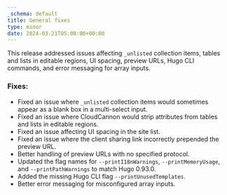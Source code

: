```yaml
---
_schema: default
title: General fixes
type: minor
date: 2024-03-21T05:00:00+00:00
---
```

This release addressed issues affecting `_unlisted` collection items, tables and lists in editable regions, UI spacing, preview URLs, Hugo CLI commands, and error messaging for array inputs.

### Fixes:

* Fixed an issue where `_unlisted` collection items would sometimes appear as a blank box in a multi-select input.
* Fixed an issue where CloudCannon would strip attributes from tables and lists in editable regions.
* Fixed an issue affecting UI spacing in the site list.
* Fixed an issue where the client sharing link incorrectly prepended the preview URL.
* Better handling of preview URLs with no specified protocol.
* Updated the flag names for `--printI18nWarnings`, `--printMemoryUsage`, and `--printPathWarnings` to match Hugo 0.93.0.
* Added the missing Hugo CLI flag `--printUnusedTemplates`.
* Better error messaging for misconfigured array inputs.